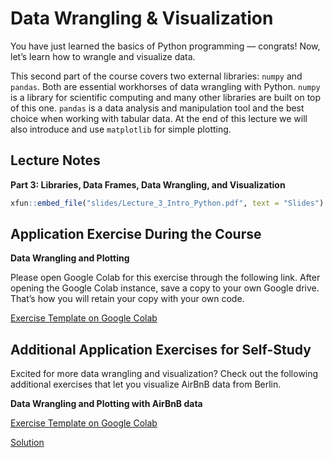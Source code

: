 # Data Wrangling & Visualization

You have just learned the basics of Python programming --- congrats! Now, let's learn how to wrangle and visualize data.

This second part of the course covers two external libraries: `numpy` and `pandas`. Both are essential workhorses of data wrangling with Python.
`numpy` is a library for scientific computing and many other libraries are built on top of this one. `pandas` is a data analysis and manipulation tool and the best choice when working with tabular data. At the end of this lecture we will also introduce and use `matplotlib` for simple plotting.

## Lecture Notes

::: slide-deck
**Part 3: Libraries, Data Frames, Data Wrangling, and Visualization**

::: slides
```r
xfun::embed_file("slides/Lecture_3_Intro_Python.pdf", text = "Slides")
```
:::
:::


## Application Exercise During the Course

:::: application-exercise
**Data Wrangling and Plotting**

Please open Google Colab for this exercise through the following link.
After opening the Google Colab instance, save a copy to your own Google drive.
That's how you will retain your copy with your own code.

::: source
[Exercise Template on Google Colab](https://colab.research.google.com/drive/1-c0FOXP-1IcdUsrzHKebrpjV6lgvgcrP?usp=sharing){target="_blank"}
:::

<!-- Note: Comment the solutions if you don't want to show them. -->
<!-- After the course unit, you can uncomment them -->

<!-- ::: source -->
<!-- [Solution](insert-link-here){target="_blank"}  -->
<!-- ::: -->
:::



## Additional Application Exercises for Self-Study

Excited for more data wrangling and visualization? 
Check out the following additional exercises that let you visualize AirBnB data from Berlin.

:::: application-exercise
**Data Wrangling and Plotting with AirBnB data**


::: source
[Exercise Template on Google Colab](https://colab.research.google.com/drive/1eMPO_iAcpxEhYcGgwVFEe3lIhs-nCUov){target="_blank"} 
:::

<!-- Note: Comment the solutions if you don't want to show them. -->
<!-- After the course unit, you can uncomment them -->

::: solutionlink
[Solution](https://colab.research.google.com/drive/1Z5rN5Y6pk-82-ToKBtPXWKRlaiatQCFx?usp=sharing){target="_blank"}
:::
:::

